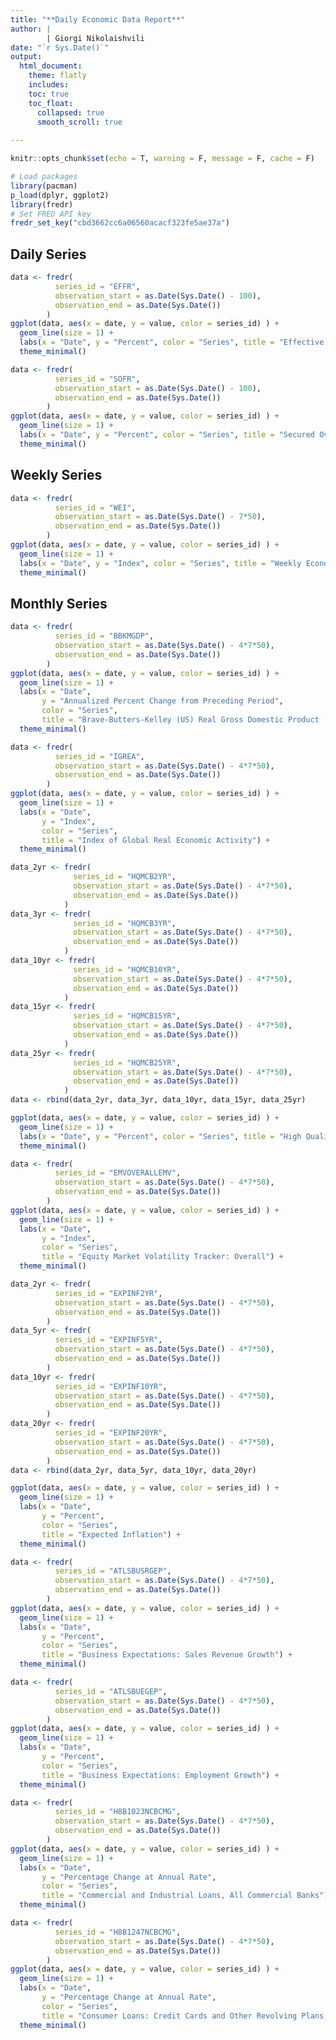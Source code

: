 ```yaml
---
title: "**Daily Economic Data Report**"
author: |
        | Giorgi Nikolaishvili
date: "`r Sys.Date()`"
output: 
  html_document:
    theme: flatly  
    includes:
    toc: true
    toc_float:
      collapsed: true
      smooth_scroll: true
      
---
```


```r
knitr::opts_chunk$set(echo = T, warning = F, message = F, cache = F)
```

```r
# Load packages 
library(pacman) 
p_load(dplyr, ggplot2)
library(fredr)
# Set FRED API key 
fredr_set_key("cbd3662cc6a06560acacf323fe5ae37a")
```

## Daily Series

```r
data <- fredr(
          series_id = "EFFR",
          observation_start = as.Date(Sys.Date() - 100),
          observation_end = as.Date(Sys.Date())
        )
ggplot(data, aes(x = date, y = value, color = series_id) ) +
  geom_line(size = 1) +
  labs(x = "Date", y = "Percent", color = "Series", title = "Effective Federal Funds Rate") + 
  theme_minimal() 
```

```r
data <- fredr(
          series_id = "SOFR",
          observation_start = as.Date(Sys.Date() - 100),
          observation_end = as.Date(Sys.Date())
        )
ggplot(data, aes(x = date, y = value, color = series_id) ) +
  geom_line(size = 1) +
  labs(x = "Date", y = "Percent", color = "Series", title = "Secured Overnight Financing Rate") + 
  theme_minimal() 
```


## Weekly Series 

```r
data <- fredr(
          series_id = "WEI",
          observation_start = as.Date(Sys.Date() - 7*50),
          observation_end = as.Date(Sys.Date())
        )
ggplot(data, aes(x = date, y = value, color = series_id) ) +
  geom_line(size = 1) +
  labs(x = "Date", y = "Index", color = "Series", title = "Weekly Economic Index (Lewis-Mertens-Stock)") + 
  theme_minimal() 
```

## Monthly Series

```r
data <- fredr(
          series_id = "BBKMGDP",
          observation_start = as.Date(Sys.Date() - 4*7*50),
          observation_end = as.Date(Sys.Date())
        )
ggplot(data, aes(x = date, y = value, color = series_id) ) +
  geom_line(size = 1) +
  labs(x = "Date", 
       y = "Annualized Percent Change from Preceding Period", 
       color = "Series", 
       title = "Brave-Butters-Kelley (US) Real Gross Domestic Product (Seasonally Adjusted)") + 
  theme_minimal() 
```

```r
data <- fredr(
          series_id = "IGREA",
          observation_start = as.Date(Sys.Date() - 4*7*50),
          observation_end = as.Date(Sys.Date())
        )
ggplot(data, aes(x = date, y = value, color = series_id) ) +
  geom_line(size = 1) +
  labs(x = "Date", 
       y = "Index", 
       color = "Series", 
       title = "Index of Global Real Economic Activity") + 
  theme_minimal() 
```

```r
data_2yr <- fredr(
              series_id = "HQMCB2YR",
              observation_start = as.Date(Sys.Date() - 4*7*50),
              observation_end = as.Date(Sys.Date())
            )
data_3yr <- fredr(
              series_id = "HQMCB3YR",
              observation_start = as.Date(Sys.Date() - 4*7*50),
              observation_end = as.Date(Sys.Date())
            )
data_10yr <- fredr(
              series_id = "HQMCB10YR",
              observation_start = as.Date(Sys.Date() - 4*7*50),
              observation_end = as.Date(Sys.Date())
            )
data_15yr <- fredr(
              series_id = "HQMCB15YR",
              observation_start = as.Date(Sys.Date() - 4*7*50),
              observation_end = as.Date(Sys.Date())
            )
data_25yr <- fredr(
              series_id = "HQMCB25YR",
              observation_start = as.Date(Sys.Date() - 4*7*50),
              observation_end = as.Date(Sys.Date())
            )
data <- rbind(data_2yr, data_3yr, data_10yr, data_15yr, data_25yr)

ggplot(data, aes(x = date, y = value, color = series_id) ) +
  geom_line(size = 1) +
  labs(x = "Date", y = "Percent", color = "Series", title = "High Quality Market (HQM) Corporate Bond Spot Rate") + 
  theme_minimal() 
```

```r
data <- fredr(
          series_id = "EMVOVERALLEMV",
          observation_start = as.Date(Sys.Date() - 4*7*50),
          observation_end = as.Date(Sys.Date())
        )
ggplot(data, aes(x = date, y = value, color = series_id) ) +
  geom_line(size = 1) +
  labs(x = "Date", 
       y = "Index", 
       color = "Series", 
       title = "Equity Market Volatility Tracker: Overall") + 
  theme_minimal() 
```

```r
data_2yr <- fredr(
          series_id = "EXPINF2YR",
          observation_start = as.Date(Sys.Date() - 4*7*50),
          observation_end = as.Date(Sys.Date())
        )
data_5yr <- fredr(
          series_id = "EXPINF5YR",
          observation_start = as.Date(Sys.Date() - 4*7*50),
          observation_end = as.Date(Sys.Date())
        )
data_10yr <- fredr(
          series_id = "EXPINF10YR",
          observation_start = as.Date(Sys.Date() - 4*7*50),
          observation_end = as.Date(Sys.Date())
        )
data_20yr <- fredr(
          series_id = "EXPINF20YR",
          observation_start = as.Date(Sys.Date() - 4*7*50),
          observation_end = as.Date(Sys.Date())
        )
data <- rbind(data_2yr, data_5yr, data_10yr, data_20yr)

ggplot(data, aes(x = date, y = value, color = series_id) ) +
  geom_line(size = 1) +
  labs(x = "Date", 
       y = "Percent", 
       color = "Series", 
       title = "Expected Inflation") + 
  theme_minimal() 
```

```r
data <- fredr(
          series_id = "ATLSBUSRGEP",
          observation_start = as.Date(Sys.Date() - 4*7*50),
          observation_end = as.Date(Sys.Date())
        )
ggplot(data, aes(x = date, y = value, color = series_id) ) +
  geom_line(size = 1) +
  labs(x = "Date", 
       y = "Percent", 
       color = "Series", 
       title = "Business Expectations: Sales Revenue Growth") + 
  theme_minimal() 
```

```r
data <- fredr(
          series_id = "ATLSBUEGEP",
          observation_start = as.Date(Sys.Date() - 4*7*50),
          observation_end = as.Date(Sys.Date())
        )
ggplot(data, aes(x = date, y = value, color = series_id) ) +
  geom_line(size = 1) +
  labs(x = "Date", 
       y = "Percent", 
       color = "Series", 
       title = "Business Expectations: Employment Growth") + 
  theme_minimal() 
```

```r
data <- fredr(
          series_id = "H8B1023NCBCMG",
          observation_start = as.Date(Sys.Date() - 4*7*50),
          observation_end = as.Date(Sys.Date())
        )
ggplot(data, aes(x = date, y = value, color = series_id) ) +
  geom_line(size = 1) +
  labs(x = "Date", 
       y = "Percentage Change at Annual Rate", 
       color = "Series", 
       title = "Commercial and Industrial Loans, All Commercial Banks") + 
  theme_minimal() 
```

```r
data <- fredr(
          series_id = "H8B1247NCBCMG",
          observation_start = as.Date(Sys.Date() - 4*7*50),
          observation_end = as.Date(Sys.Date())
        )
ggplot(data, aes(x = date, y = value, color = series_id) ) +
  geom_line(size = 1) +
  labs(x = "Date", 
       y = "Percentage Change at Annual Rate", 
       color = "Series", 
       title = "Consumer Loans: Credit Cards and Other Revolving Plans, All Commercial Banks") + 
  theme_minimal() 
```

